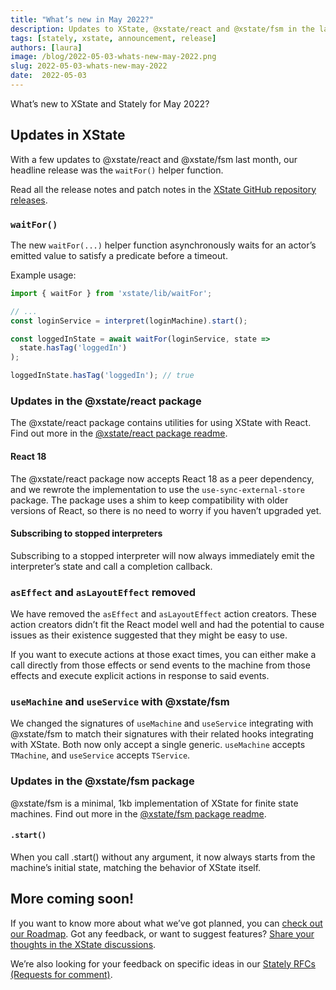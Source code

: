 ```yaml
---
title: "What’s new in May 2022?"
description: Updates to XState, @xstate/react and @xstate/fsm in the last month.
tags: [stately, xstate, announcement, release]
authors: [laura]
image: /blog/2022-05-03-whats-new-may-2022.png
slug: 2022-05-03-whats-new-may-2022
date:  2022-05-03
---
```


What’s new to XState and Stately for May 2022?

<!--truncate-->

## Updates in XState

With a few updates to @xstate/react and @xstate/fsm last month, our headline release was the `waitFor()` helper function.

Read all the release notes and patch notes in the [XState GitHub repository releases](https://github.com/statelyai/xstate/releases).

### `waitFor()`

The new `waitFor(...)` helper function asynchronously waits for an actor’s emitted value to satisfy a predicate before a timeout.

Example usage:

```ts
import { waitFor } from 'xstate/lib/waitFor';

// ...
const loginService = interpret(loginMachine).start();

const loggedInState = await waitFor(loginService, state =>
  state.hasTag('loggedIn')
);

loggedInState.hasTag('loggedIn'); // true
```

### Updates in the @xstate/react package

The @xstate/react package contains utilities for using XState with React. Find out more in the [@xstate/react package readme](https://github.com/statelyai/xstate/tree/main/packages/xstate-react).

#### React 18

The @xstate/react package now accepts React 18 as a peer dependency, and we rewrote the implementation to use the `use-sync-external-store` package. The package uses a shim to keep compatibility with older versions of React, so there is no need to worry if you haven’t upgraded yet.

#### Subscribing to stopped interpreters

Subscribing to a stopped interpreter will now always immediately emit the interpreter’s state and call a completion callback.

### `asEffect` and `asLayoutEffect` removed

We have removed the `asEffect` and `asLayoutEffect` action creators. These action creators didn’t fit the React model well and had the potential to cause issues as their existence suggested that they might be easy to use.

If you want to execute actions at those exact times, you can either make a call directly from those effects or send events to the machine from those effects and execute explicit actions in response to said events.

### `useMachine` and `useService` with @xstate/fsm 

We changed the signatures of `useMachine` and `useService` integrating with @xstate/fsm to match their signatures with their related hooks integrating with XState. Both now only accept a single generic. `useMachine` accepts `TMachine`, and `useService` accepts `TService`.

### Updates in the @xstate/fsm package

@xstate/fsm is a minimal, 1kb implementation of XState for finite state machines. Find out more in the [@xstate/fsm package readme](https://github.com/statelyai/xstate/tree/main/packages/xstate-fsm).

#### `.start()`

When you call .start() without any argument, it now always starts from the machine’s initial state, matching the behavior of XState itself.

## More coming soon!

If you want to know more about what we’ve got planned, you can [check out our Roadmap](https://xstate.js.org/docs/roadmap/). Got any feedback, or want to suggest features? [Share your thoughts in the XState discussions](https://github.com/statelyai/xstate/discussions).

We’re also looking for your feedback on specific ideas in our [Stately RFCs (Requests for comment)](https://github.com/statelyai/rfcs).